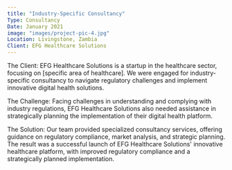 ```yaml
---
title: "Industry-Specific Consultancy"
Type: Consultancy
Date: January 2021
image: "images/project-pic-4.jpg"
Location: Livingstone, Zambia
Client: EFG Healthcare Solutions
---
```

The Client:
EFG Healthcare Solutions is a startup in the healthcare sector, focusing on [specific area of healthcare]. 
We were engaged for industry-specific consultancy to navigate regulatory challenges and implement innovative digital health solutions.

The Challenge:
Facing challenges in understanding and complying with industry regulations, EFG Healthcare Solutions also needed assistance in strategically planning the implementation of their digital health platform.

The Solution:
Our team provided specialized consultancy services, offering guidance on regulatory compliance, market analysis, and strategic planning. 
The result was a successful launch of EFG Healthcare Solutions' innovative healthcare platform, with improved regulatory compliance and a strategically planned implementation.
